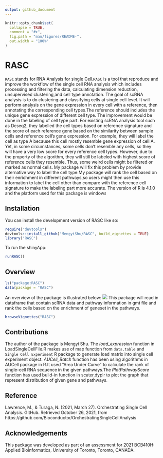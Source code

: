 ```yaml
---
output: github_document
---
```


<!-- README.md is generated from README.Rmd. Please edit that file -->

```r
knitr::opts_chunk$set(
  collapse = TRUE,
  comment = "#>",
  fig.path = "man/figures/README-",
  out.width = "100%"
)
```

# RASC

<!-- badges: start -->
<!-- badges: end -->

`RASC` stands for RNA Analysis for single Cell.`RASC` is a tool that reproduce and improve the workflow of the single cell RNA analysis which includes processing and filtering the data, calculating dimension reduction, unsupervised clustering,and cell type annotation. The goal of scRNA analysis is to do clustering and classifying cells at single cell level. It will perform analysis on the gene expression in every cell with a reference, then annotating the corresponding cell types.The reference should includes the unique gene expression of different cell type. The improvement would be done in the labeling of cell type part. For existing
scRNA analysis tool such as Deseq2, they labelled the cell types based on reference signature and the score of each reference gene based on the similarity between sample cells and reference cell’s gene expression. For example, they will label the cell as type A because this cell mostly resemble gene expression of cell A. Yet, in some circumstances, some cells don’t resemble any cells, so they will have a very low score for every reference cell types. However, due to the property of the algorithm, they will still be labeled with highest score of reference cells they resemble. Thus, some weird cells might be filtered or marked as normal cells. My package will fix this problem by provide alternative way to label the cell type.My package will rank the cell based on their enrichment in different pathways,so users might then use this information to label the cell other than compare with the reference cell signature to make the labeling part more accurate.
The version of R is 4.1.0 and the platform used for this package is windows

## Installation

You can install the development version of RASC like so:

```R
require("devtools")
devtools::install_github("MengyiShu/RASC", build_vignettes = TRUE)
library("RASC")
```
To run the shinyApp:
``` r
runRASC()
```

## Overview
```R
ls("package:RASC")
data(package = "RASC")
```
An overview of the package is illustrated below:
![](./inst/extdata/RASC.png)
This package will read in dataframe that contain scRNA data and pathway information in gmt file and rank the cells based on the enrichment of geneset in the pathways.


```R
browseVignettes("RASC")
```

## Contributions



The author of the package is Mengyi Shu. The *load_expression* function in LoadSingleCellFile.R makes use of map function from `data.table` and `Single Cell Experiment` R package to generate load matrix into single cell experiment object.  *AUCell_Batch* function has been using algorithms in AUCell package in R.It used 
 "Area Under Curve" to calculate the rank of single-cell RNA sequence in the given 
 pathways.The *PlotPathwayScore* function has used build-in function in scater,dyplr 
 to plot the graph that represent distribution of given gene and pathways.
 
## Reference

Lawrence, M., & Turaga, N. (2021, March 27). Orchestrating Single Cell Analysis. GitHub. Retrieved October 26, 2021, from https://github.com/Bioconductor/OrchestratingSingleCellAnalysis



## Acknowledgements
This package was developed as part of an assessment for 2021 BCB410H: Applied Bioinformatics, University of Toronto, Toronto, CANADA.
